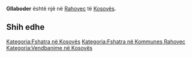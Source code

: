 {{Fshat në 
 | Emri                = Gllaboder
 | EmriAlt                = 
 | NAME_SHORT_FORM=      
 | NAME_GENERIC=      
 | NAME_SORT_NAME_RO=      GLLABODER
 | FULL_NAME_RO = Gllaboder
 | FULL_NAME_ND_RO=Gllaboder
 | SORT_NAME_RG=GLLABODER
 | FULL_NAME_RG=Gllaboder
 | FULL_NAME_ND_RG=Gllaboder
 | SRP_NAME_SHORT_FORM=      
 | SRP_NAME_GENERIC=      
 | SRP_NAME_SORT_NAME_RO=      
 | SRP_FULL_NAME_RO = 
 | SRP_FULL_NAME_ND_RO=
 | SRP_SORT_NAME_RG=
 | SRP_FULL_NAME_RG=
 | SRP_FULL_NAME_ND_RG=
 | Emri (Rasa dhanore) = 
 | Figura              = 
 | Shteti              = Kosovo
 | Komuna              = Rahovec
 | Kodi postar         = 
 | Sipërfaqja          = 

 | Popullsia           = 

 | Regj. i popullsisë  = 
 | Dend. e popullsisë  = 
 | Faqja zyrtare       = 
 <!--- Koordinatat ----> 
 | Gjerësia            = 42.686944
 | Gjatësia            = 21.070278
 | Lartësia            = 
}}
'''Gllaboder''' është një [[]] në [[Rahovec]] të [[Kosovës]].

<!-- == Gjeografia == -->
<!-- == Historia == -->
<!-- == Demografia == -->
== Shih edhe ==
{{Komuna Rahovec}}
{{Kosovo-Administrata-Cung}}

[[Kategoria:Fshatra në Kosovës]]
[[Kategoria:Fshatra në Kommunes Rahovec]]
[[Kategoria:Vendbanime në Kosovës]]